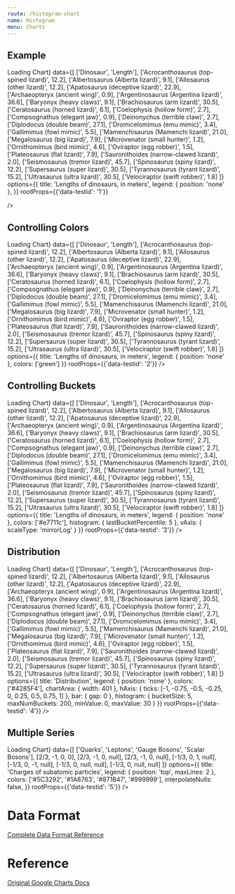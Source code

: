 ```yaml
---
route: /histogram-chart
name: Histogram
menu: Charts
---
```




## Example

<Playground>
  <Chart 
    width={"500px"}
    height={"300px"}
    chartType="Histogram"
    loader={<div>Loading Chart</div>}
    data={[
      ['Dinosaur', 'Length'],
      ['Acrocanthosaurus (top-spined lizard)', 12.2],
      ['Albertosaurus (Alberta lizard)', 9.1],
      ['Allosaurus (other lizard)', 12.2],
      ['Apatosaurus (deceptive lizard)', 22.9],
      ['Archaeopteryx (ancient wing)', 0.9],
      ['Argentinosaurus (Argentina lizard)', 36.6],
      ['Baryonyx (heavy claws)', 9.1],
      ['Brachiosaurus (arm lizard)', 30.5],
      ['Ceratosaurus (horned lizard)', 6.1],
      ['Coelophysis (hollow form)', 2.7],
      ['Compsognathus (elegant jaw)', 0.9],
      ['Deinonychus (terrible claw)', 2.7],
      ['Diplodocus (double beam)', 27.1],
      ['Dromicelomimus (emu mimic)', 3.4],
      ['Gallimimus (fowl mimic)', 5.5],
      ['Mamenchisaurus (Mamenchi lizard)', 21.0],
      ['Megalosaurus (big lizard)', 7.9],
      ['Microvenator (small hunter)', 1.2],
      ['Ornithomimus (bird mimic)', 4.6],
      ['Oviraptor (egg robber)', 1.5],
      ['Plateosaurus (flat lizard)', 7.9],
      ['Sauronithoides (narrow-clawed lizard)', 2.0],
      ['Seismosaurus (tremor lizard)', 45.7],
      ['Spinosaurus (spiny lizard)', 12.2],
      ['Supersaurus (super lizard)', 30.5],
      ['Tyrannosaurus (tyrant lizard)', 15.2],
      ['Ultrasaurus (ultra lizard)', 30.5],
      ['Velociraptor (swift robber)', 1.8]
    ]}
    options={{
      title: 'Lengths of dinosaurs, in meters',
      legend: { position: 'none' },
    }}
    rootProps={{'data-testid': '1'}}

  />
</Playground>


## Controlling Colors

<Playground>
  <Chart 
    width={"500px"}
    height={"300px"}
    chartType="Histogram"
    loader={<div>Loading Chart</div>}
    data={[
      ['Dinosaur', 'Length'],
      ['Acrocanthosaurus (top-spined lizard)', 12.2],
      ['Albertosaurus (Alberta lizard)', 9.1],
      ['Allosaurus (other lizard)', 12.2],
      ['Apatosaurus (deceptive lizard)', 22.9],
      ['Archaeopteryx (ancient wing)', 0.9],
      ['Argentinosaurus (Argentina lizard)', 36.6],
      ['Baryonyx (heavy claws)', 9.1],
      ['Brachiosaurus (arm lizard)', 30.5],
      ['Ceratosaurus (horned lizard)', 6.1],
      ['Coelophysis (hollow form)', 2.7],
      ['Compsognathus (elegant jaw)', 0.9],
      ['Deinonychus (terrible claw)', 2.7],
      ['Diplodocus (double beam)', 27.1],
      ['Dromicelomimus (emu mimic)', 3.4],
      ['Gallimimus (fowl mimic)', 5.5],
      ['Mamenchisaurus (Mamenchi lizard)', 21.0],
      ['Megalosaurus (big lizard)', 7.9],
      ['Microvenator (small hunter)', 1.2],
      ['Ornithomimus (bird mimic)', 4.6],
      ['Oviraptor (egg robber)', 1.5],
      ['Plateosaurus (flat lizard)', 7.9],
      ['Sauronithoides (narrow-clawed lizard)', 2.0],
      ['Seismosaurus (tremor lizard)', 45.7],
      ['Spinosaurus (spiny lizard)', 12.2],
      ['Supersaurus (super lizard)', 30.5],
      ['Tyrannosaurus (tyrant lizard)', 15.2],
      ['Ultrasaurus (ultra lizard)', 30.5],
      ['Velociraptor (swift robber)', 1.8]
    ]}
    options={{
      title: 'Lengths of dinosaurs, in meters',
      legend: { position: 'none' },
      colors: ['green']
    }}
    rootProps={{'data-testid': '2'}}
  />
</Playground>



## Controlling Buckets

<Playground>
  <Chart 
    width={"500px"}
    height={"300px"}
    chartType="Histogram"
    loader={<div>Loading Chart</div>}
    data={[
      ['Dinosaur', 'Length'],
      ['Acrocanthosaurus (top-spined lizard)', 12.2],
      ['Albertosaurus (Alberta lizard)', 9.1],
      ['Allosaurus (other lizard)', 12.2],
      ['Apatosaurus (deceptive lizard)', 22.9],
      ['Archaeopteryx (ancient wing)', 0.9],
      ['Argentinosaurus (Argentina lizard)', 36.6],
      ['Baryonyx (heavy claws)', 9.1],
      ['Brachiosaurus (arm lizard)', 30.5],
      ['Ceratosaurus (horned lizard)', 6.1],
      ['Coelophysis (hollow form)', 2.7],
      ['Compsognathus (elegant jaw)', 0.9],
      ['Deinonychus (terrible claw)', 2.7],
      ['Diplodocus (double beam)', 27.1],
      ['Dromicelomimus (emu mimic)', 3.4],
      ['Gallimimus (fowl mimic)', 5.5],
      ['Mamenchisaurus (Mamenchi lizard)', 21.0],
      ['Megalosaurus (big lizard)', 7.9],
      ['Microvenator (small hunter)', 1.2],
      ['Ornithomimus (bird mimic)', 4.6],
      ['Oviraptor (egg robber)', 1.5],
      ['Plateosaurus (flat lizard)', 7.9],
      ['Sauronithoides (narrow-clawed lizard)', 2.0],
      ['Seismosaurus (tremor lizard)', 45.7],
      ['Spinosaurus (spiny lizard)', 12.2],
      ['Supersaurus (super lizard)', 30.5],
      ['Tyrannosaurus (tyrant lizard)', 15.2],
      ['Ultrasaurus (ultra lizard)', 30.5],
      ['Velociraptor (swift robber)', 1.8]
    ]}
    options={{
      title: 'Lengths of dinosaurs, in meters',
      legend: { position: 'none' },
      colors: ['#e7711c'],
      histogram: { lastBucketPercentile: 5 },
      vAxis: { scaleType: 'mirrorLog' }
    }}
    rootProps={{'data-testid': '3'}}
  />
</Playground>


## Distribution

<Playground>
  <Chart 
    width={"500px"}
    height={"300px"}
    chartType="Histogram"
    loader={<div>Loading Chart</div>}
    data={[
      ['Dinosaur', 'Length'],
      ['Acrocanthosaurus (top-spined lizard)', 12.2],
      ['Albertosaurus (Alberta lizard)', 9.1],
      ['Allosaurus (other lizard)', 12.2],
      ['Apatosaurus (deceptive lizard)', 22.9],
      ['Archaeopteryx (ancient wing)', 0.9],
      ['Argentinosaurus (Argentina lizard)', 36.6],
      ['Baryonyx (heavy claws)', 9.1],
      ['Brachiosaurus (arm lizard)', 30.5],
      ['Ceratosaurus (horned lizard)', 6.1],
      ['Coelophysis (hollow form)', 2.7],
      ['Compsognathus (elegant jaw)', 0.9],
      ['Deinonychus (terrible claw)', 2.7],
      ['Diplodocus (double beam)', 27.1],
      ['Dromicelomimus (emu mimic)', 3.4],
      ['Gallimimus (fowl mimic)', 5.5],
      ['Mamenchisaurus (Mamenchi lizard)', 21.0],
      ['Megalosaurus (big lizard)', 7.9],
      ['Microvenator (small hunter)', 1.2],
      ['Ornithomimus (bird mimic)', 4.6],
      ['Oviraptor (egg robber)', 1.5],
      ['Plateosaurus (flat lizard)', 7.9],
      ['Sauronithoides (narrow-clawed lizard)', 2.0],
      ['Seismosaurus (tremor lizard)', 45.7],
      ['Spinosaurus (spiny lizard)', 12.2],
      ['Supersaurus (super lizard)', 30.5],
      ['Tyrannosaurus (tyrant lizard)', 15.2],
      ['Ultrasaurus (ultra lizard)', 30.5],
      ['Velociraptor (swift robber)', 1.8]
    ]}
    options={{
      title: 'Distribution',
      legend: { position: 'none' },
      colors: ['#4285F4'],
      chartArea: { width: 401 },
      hAxis: {
        ticks: [-1, -0.75, -0.5, -0.25, 0, 0.25, 0.5, 0.75, 1]
      },
      bar: { gap: 0 },
      histogram: {
        bucketSize: 5,
        maxNumBuckets: 200,
        minValue: 0,
        maxValue: 30
      }
    }}
    rootProps={{'data-testid': '4'}}
  />
</Playground>


## Multiple Series

<Playground>
  <Chart 
    width={"500px"}
    height={"300px"}
    chartType="Histogram"
    loader={<div>Loading Chart</div>}
    data={[
      ['Quarks', 'Leptons', 'Gauge Bosons', 'Scalar Bosons'],
      [2/3, -1, 0, 0],
      [2/3, -1, 0, null],
      [2/3, -1, 0, null],
      [-1/3, 0, 1, null],
      [-1/3, 0, -1, null],
      [-1/3, 0, null, null],
      [-1/3, 0, null, null]
    ]}
    options={{
      title: 'Charges of subatomic particles',
      legend: { position: 'top', maxLines: 2 },
      colors: ['#5C3292', '#1A8763', '#871B47', '#999999'],
      interpolateNulls: false,
    }}
    rootProps={{'data-testid': '5'}}
  />
</Playground>


# Data Format

[Complete Data Format Reference](https://developers.google.com/chart/interactive/docs/gallery/histogram#data-format)

# Reference 

[Original Google Charts Docs](https://developers.google.com/chart/interactive/docs/gallery/histogram)
